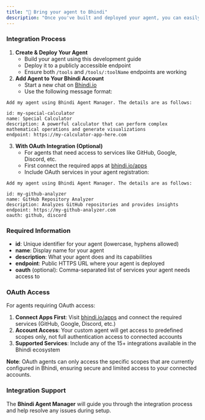 ```yaml
---
title: "🚀 Bring your agent to Bhindi"
description: "Once you've built and deployed your agent, you can easily integrate it with Bhindi.io to make it accessible through the platform."
---
```


### Integration Process

1. **Create & Deploy Your Agent**
   - Build your agent using this development guide
   - Deploy it to a publicly accessible endpoint
   - Ensure both `/tools` and `/tools/:toolName` endpoints are working
2. **Add Agent to Your Bhindi Account**
   - Start a new chat on [Bhindi.io](https://bhindi.io)
   - Use the following message format:

```
Add my agent using Bhindi Agent Manager. The details are as follows:

id: my-special-calculator
name: Special Calculator
description: A powerful calculator that can perform complex mathematical operations and generate visualizations
endpoint: https://my-calculator-app-here.com
```

3. **With OAuth Integration (Optional)**
   - For agents that need access to services like GitHub, Google, Discord, etc.
   - First connect the required apps at [bhindi.io/apps](https://bhindi.io/apps)
   - Include OAuth services in your agent registration:

```
Add my agent using Bhindi Agent Manager. The details are as follows:

id: my-github-analyzer
name: GitHub Repository Analyzer
description: Analyzes GitHub repositories and provides insights
endpoint: https://my-github-analyzer.com
oauth: github, discord
```

### Required Information

- **id**: Unique identifier for your agent (lowercase, hyphens allowed)
- **name**: Display name for your agent
- **description**: What your agent does and its capabilities
- **endpoint**: Public HTTPS URL where your agent is deployed
- **oauth** (optional): Comma-separated list of services your agent needs access to

### OAuth Access

For agents requiring OAuth access:

1. **Connect Apps First**: Visit [bhindi.io/apps](https://bhindi.io/apps) and connect the required services (GitHub, Google, Discord, etc.)
2. **Account Access**: Your custom agent will get access to predefined scopes only, not full authentication access to connected accounts
3. **Supported Services**: Include any of the 15+ integrations available in the Bhindi ecosystem

**Note**: OAuth agents can only access the specific scopes that are currently configured in Bhindi, ensuring secure and limited access to your connected accounts.

### Integration Support

The **Bhindi Agent Manager** will guide you through the integration process and help resolve any issues during setup.